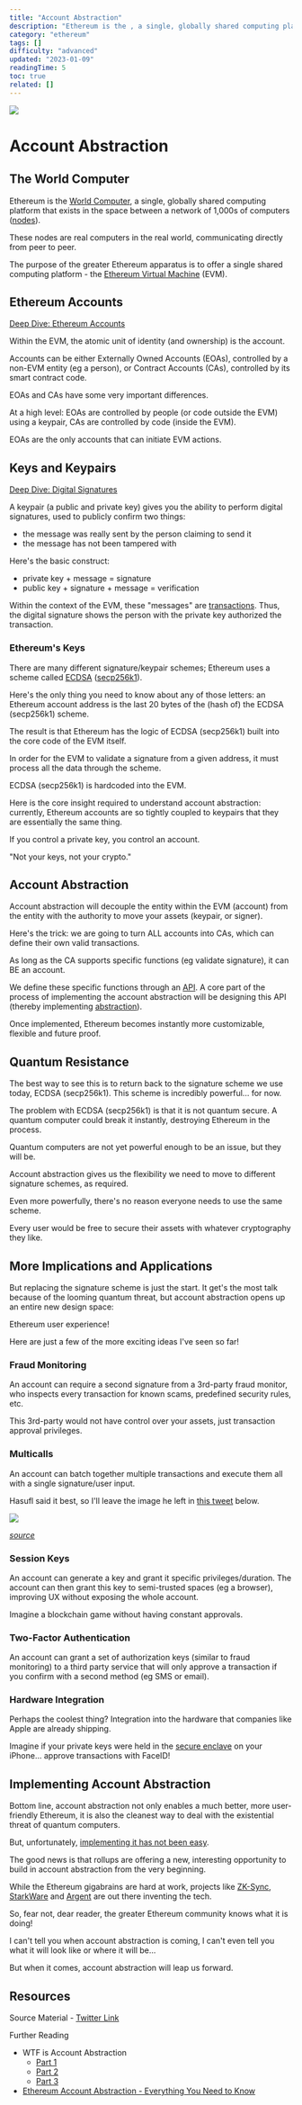 ```yaml
---
title: "Account Abstraction"
description: "Ethereum is the , a single, globally shared computing platform that exists in the space between a network of 1,000s of computers ()."
category: "ethereum"
tags: []
difficulty: "advanced"
updated: "2023-01-09"
readingTime: 5
toc: true
related: []
---
```


![](/images/account-abstraction-banner.png)

# Account Abstraction

## The World Computer

Ethereum is the [World Computer](https://inevitableeth.com/home/ethereum/world-computer), a single, globally shared computing platform that exists in the space between a network of 1,000s of computers ([nodes](https://inevitableeth.com/home/ethereum/node)).

These nodes are real computers in the real world, communicating directly from peer to peer.

The purpose of the greater Ethereum apparatus is to offer a single shared computing platform - the [Ethereum Virtual Machine](https://inevitableeth.com/home/ethereum/evm) (EVM).

## Ethereum Accounts

[Deep Dive: Ethereum Accounts](/ethereum/account)

Within the EVM, the atomic unit of identity (and ownership) is the account.

Accounts can be either Externally Owned Accounts (EOAs), controlled by a non-EVM entity (eg a person), or Contract Accounts (CAs), controlled by its smart contract code.

EOAs and CAs have some very important differences.

At a high level: EOAs are controlled by people (or code outside the EVM) using a keypair, CAs are controlled by code (inside the EVM).

EOAs are the only accounts that can initiate EVM actions.

## Keys and Keypairs

[Deep Dive: Digital Signatures](/concepts/digital-signatures)

A keypair (a public and private key) gives you the ability to perform digital signatures, used to publicly confirm two things:

*   the message was really sent by the person claiming to send it
*   the message has not been tampered with

Here's the basic construct:

*   private key + message = signature
*   public key + signature + message = verification

Within the context of the EVM, these "messages" are [transactions](/ethereum/transaction). Thus, the digital signature shows the person with the private key authorized the transaction.

### Ethereum's Keys

There are many different signature/keypair schemes; Ethereum uses a scheme called [ECDSA](https://en.wikipedia.org/wiki/Elliptic_Curve_Digital_Signature_Algorithm) ([secp256k1](https://en.bitcoin.it/wiki/Secp256k1)).

Here's the only thing you need to know about any of those letters: an Ethereum account address is the last 20 bytes of the (hash of) the ECDSA (secp256k1) scheme.

The result is that Ethereum has the logic of ECDSA (secp256k1) built into the core code of the EVM itself.

In order for the EVM to validate a signature from a given address, it must process all the data through the scheme.

ECDSA (secp256k1) is hardcoded into the EVM.

Here is the core insight required to understand account abstraction: currently, Ethereum accounts are so tightly coupled to keypairs that they are essentially the same thing.

If you control a private key, you control an account.

"Not your keys, not your crypto."

## Account Abstraction

Account abstraction will decouple the entity within the EVM (account) from the entity with the authority to move your assets (keypair, or signer).

Here's the trick: we are going to turn ALL accounts into CAs, which can define their own valid transactions.

As long as the CA supports specific functions (eg validate signature), it can BE an account.

We define these specific functions through an [API](/concepts/api). A core part of the process of implementing the account abstraction will be designing this API (thereby implementing [abstraction](/concepts/abstraction)).

Once implemented, Ethereum becomes instantly more customizable, flexible and future proof.

## Quantum Resistance 

The best way to see this is to return back to the signature scheme we use today, ECDSA (secp256k1). This scheme is incredibly powerful... for now.

The problem with ECDSA (secp256k1) is that it is not quantum secure. A quantum computer could break it instantly, destroying Ethereum in the process.

Quantum computers are not yet powerful enough to be an issue, but they will be.

Account abstraction gives us the flexibility we need to move to different signature schemes, as required.

Even more powerfully, there's no reason everyone needs to use the same scheme. 

Every user would be free to secure their assets with whatever cryptography they like.

## More Implications and Applications

But replacing the signature scheme is just the start. It get's the most talk because of the looming quantum threat, but account abstraction opens up an entire new design space:

Ethereum user experience!

Here are just a few of the more exciting ideas I've seen so far!

### Fraud Monitoring

An account can require a second signature from a 3rd-party fraud monitor, who inspects every transaction for known scams, predefined security rules, etc.

This 3rd-party would not have control over your assets, just transaction approval privileges.

### Multicalls

An account can batch together multiple transactions and execute them all with a single signature/user input.

Hasufl said it best, so I'll leave the image he left in [this tweet](https://twitter.com/hasufl/status/1538793436085637121) below.

![](/images/account-abstraction-1.jpeg)

[*source*](https://twitter.com/hasufl/status/1538793436085637121)

### Session Keys

An account can generate a key and grant it specific privileges/duration. The account can then grant this key to semi-trusted spaces (eg a browser), improving UX without exposing the whole account.

Imagine a blockchain game without having constant approvals.

### Two-Factor Authentication

An account can grant a set of authorization keys (similar to fraud monitoring) to a third party service that will only approve a transaction if you confirm with a second method (eg SMS or email).

### Hardware Integration

Perhaps the coolest thing? Integration into the hardware that companies like Apple are already shipping.

Imagine if your private keys were held in the [secure enclave](https://support.apple.com/guide/security/secure-enclave-sec59b0b31ff/web) on your iPhone... approve transactions with FaceID!

## Implementing Account Abstraction

Bottom line, account abstraction not only enables a much better, more user-friendly Ethereum, it is also the cleanest way to deal with the existential threat of quantum computers.

But, unfortunately, [implementing it has not been easy](https://www.argent.xyz/blog/part-2-wtf-is-account-abstraction/).

The good news is that rollups are offering a new, interesting opportunity to build in account abstraction from the very beginning.

While the Ethereum gigabrains are hard at work, projects like [ZK-Sync](https://zksync.io/), [StarkWare](https://starkware.co/) and [Argent](https://www.argent.xyz/) are out there inventing the tech.

So, fear not, dear reader, the greater Ethereum community knows what it is doing!

I can't tell you when account abstraction is coming, I can't even tell you what it will look like or where it will be...

But when it comes, account abstraction will leap us forward.

## Resources

Source Material - [Twitter Link](https://twitter.com/logarithmicrex/status/1612587312638234626)

Further Reading

*   WTF is Account Abstraction
    *   [Part 1](https://www.argent.xyz/blog/wtf-is-account-abstraction/)
    *   [Part 2](https://www.argent.xyz/blog/part-2-wtf-is-account-abstraction/)
    *   [Part 3](https://www.argent.xyz/blog/part-3-wtf-is-account-abstraction/)
*   [Ethereum Account Abstraction - Everything You Need to Know](https://blog.pantherprotocol.io/ethereum-account-abstraction-everything-you-need-to-know/)

